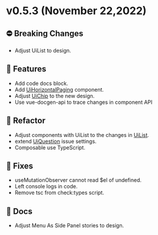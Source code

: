 
<Meta title="Releases/v0.5.x/v0.5.3/Changelog" />

# v0.5.3 (November 22,2022)

## ⛔️ Breaking Changes
* Adjust UiList to design.

## 🚀 Features
* Add code docs block.
* Add [UiHorizontalPaging](/docs/organisms-horizontalpaging--common) component.
* Adjust [UiChip](/docs/molecules-chip--with-label) to the new design.
* Use vue-docgen-api to trace changes in component API

## 🧹 Refactor
* Adjust components with UiList to the changes in [UiList](/docs/organisms-list--common).
* extend [UiQuestion](/docs/templates-question--as-multiple-answer) issue settings.
* Composable use TypeScript.

## 🐛 Fixes
* useMutationObserver cannot read $el of undefined.
* Left console logs in code.
* Remove tsc from check:types script.

## 📄 Docs
* Adjust Menu As Side Panel stories to design.
